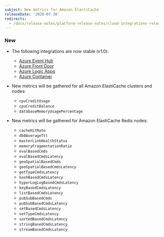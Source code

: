 ```yaml
---
subject: New metrics for Amazon ElastiCache
releaseDate: '2020-07-30'
redirects:
  - /docs/release-notes/platform-release-notes/cloud-integrations-release-notes/2020-07-30-new-metrics-amazon-elasticache
---
```


### New

* The following integrations are now stable (v1.0):

  * [Azure Event Hub](https://docs.newrelic.com/docs/integrations/microsoft-azure-integrations/azure-integrations-list/azure-event-hub-monitoring-integration)
  * [Azure Front Door](https://docs.newrelic.com/docs/integrations/microsoft-azure-integrations/azure-integrations-list/azure-front-door-monitoring-integration)
  * [Azure Logic Apps](https://docs.newrelic.com/docs/integrations/microsoft-azure-integrations/azure-integrations-list/azure-logic-apps-monitoring-integration)
  * [Azure Container](https://docs.newrelic.com/docs/integrations/microsoft-azure-integrations/azure-integrations-list/azure-containers-monitoring-integration)

  [](https://docs.newrelic.com/docs/integrations/microsoft-azure-integrations/azure-integrations-list/azure-containers-monitoring-integration)
* New metrics will be gathered for all Amazon ElastiCache clusters and nodes:
  * `cpuCreditUsage`
  * `cpuCreditBalance`
  * `databaseMemoryUsagePercentage`
* New metrics will be gathered for Amazon ElastiCache Redis nodes:
  * `cacheHitRate`
  * `db0AverageTtl`
  * `masterLinkHealthStatus`
  * `memoryFragmentationRatio`
  * `evalBasedCmds`
  * `evalBasedCmdsLatency`
  * `geoSpatialBasedCmds`
  * `geoSpatialBasedCmdsLatency`
  * `getTypeCmdsLatency`
  * `hashBasedCmdsLatency`
  * `hyperLogLogBasedCmdsLatency`
  * `keyBasedCmdsLatency`
  * `listBasedCmdsLatency`
  * `pubSubBasedCmds`
  * `pubSubBasedCmdsLatency`
  * `setBasedCmdsLatency`
  * `setTypeCmdsLatency`
  * `sortedBasedCmdsLatency`
  * `stringBasedCmdsLatency`
  * `streamBasedCmdsLatency`

